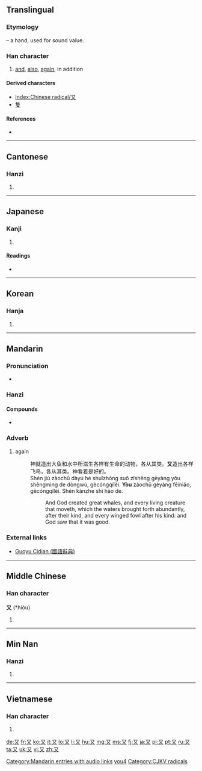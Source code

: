 {{also|攵|文|ヌ}}
==Translingual==
{{stroke order|strokes=2}}
{{stroke order|type=animate}}
===Etymology===
{{liushu|p}} – a hand, used for sound value.

{{Han etyl}}

===Han character===
{{Han char|rn=29|rad=又|as=00|sn=2|four=1740<sub>0</sub>|canj=弓大 (NK)}}

# [[and]], [[also]], [[again]], in addition

====Derived characters====
* [[Index:Chinese radical/又]]
* [[隻]]

====References====
* {{Han ref|kx=0164.430|dkj=03115|dj=0374.140|hdz=10390.010|uh=53C8|ud=21448|bh=A453|bd=42067}}

----

==Cantonese==

===Hanzi===
{{yue-hanzi|jyut=[[jau6]]|y=[[yau6]]}}

# {{defn|lang=yue|sort=又00}}

----

==Japanese==

===Kanji===
{{ja-kanji|grade=7|rs=又00}}

# {{defn|lang=ja|sort=又00}}

====Readings====
* {{ja-readings|on=[[ゆう]] (yū)|kun=[[また]] (mata)}}

----

==Korean==

===Hanja===
{{ko-hanja|hangeul=우|rv=u|mr=u}}

# {{defn|lang=ko|sort=又00}}

----

==Mandarin==
{{zh-hanzi|[[又]]}}

===Pronunciation===
* {{audio|zh-yòu.ogg|audio}}

===Hanzi===
{{cmn-hanzi|pin=[[yòu]] ([[you4]])|wg=yu<sup>4</sup>}}

====Compounds====
{{top2}}
* {{zh-ts|又好笑，又好氣|又好笑，又好气}}
{{mid2}}
{{bottom}}

===Adverb===
{{cmn-adv|ts|pin=yòu|pint=you4|rs=又00}}

# {{Beginning Mandarin|lang=cmn|sc=Hant|sort=又00}} again
#: 神就造出大鱼和水中所滋生各样有生命的动物，各从其类。'''又'''造出各样飞鸟，各从其类。神看着是好的。
#: Shén jiù zàochū dàyú hé shuǐzhòng suǒ zīshēng gèyàng yǒu shēngmìng de dòngwù, gècóngqílèi. '''Yòu''' zàochū gèyàng fēiniǎo, gècóngqílèi. Shén kànzhe shì hào de.
#:: And God created great whales, and every living creature that moveth, which the waters brought forth abundantly, after their kind, and every winged fowl after his kind: and God saw that it was good.

===External links===
* [http://140.111.34.46/cgi-bin/dict/GetContent.cgi?Database=dict&DocNum=148095&GraphicWord=yes&QueryString=%A4S Guoyu Cidian (國語辭典)]

[[Category:Mandarin entries with audio links]]
[[Category:cmn:Beginning Mandarin in simplified script|you4]]

----

==Middle Chinese==

===Han character===
'''又''' (*hiòu)<!--asterisk signifies that this is a reconstructed pronunciation-->

# {{defn|lang=zhx-mid|sort=又00}}

----

==Min Nan==

===Hanzi===
{{nan-hanzi|poj=iū (iu<sup>7</sup>)}}

# {{defn|lang=nan}}

----

==Vietnamese==

===Han character===
{{vi-hantu|[[hựu]], [[lại]]|rs=又00}}

# {{defn|lang=vi|sort=又00}}

[[Category:CJKV radicals]]

[[de:又]]
[[fr:又]]
[[ko:又]]
[[it:又]]
[[lo:又]]
[[li:又]]
[[hu:又]]
[[mg:又]]
[[ms:又]]
[[fj:又]]
[[ja:又]]
[[pl:又]]
[[pt:又]]
[[ru:又]]
[[ta:又]]
[[uk:又]]
[[vi:又]]
[[zh:又]]